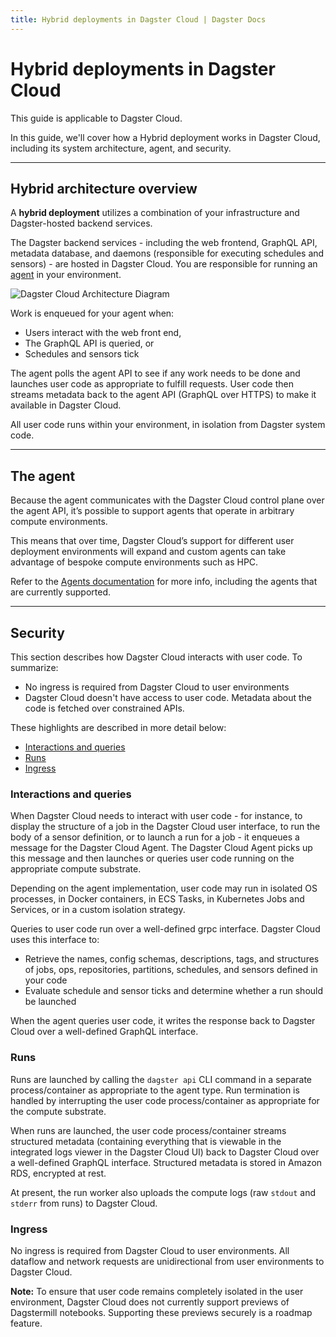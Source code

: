```yaml
---
title: Hybrid deployments in Dagster Cloud | Dagster Docs
---
```


# Hybrid deployments in Dagster Cloud

<Note>This guide is applicable to Dagster Cloud.</Note>

In this guide, we'll cover how a Hybrid deployment works in Dagster Cloud, including its system architecture, agent, and security.

---

## Hybrid architecture overview

A **hybrid deployment** utilizes a combination of your infrastructure and Dagster-hosted backend services.

The Dagster backend services - including the web frontend, GraphQL API, metadata database, and daemons (responsible for executing schedules and sensors) - are hosted in Dagster Cloud. You are responsible for running an [agent](/dagster-plus/deployment/agents) in your environment.

<Image
alt="Dagster Cloud Architecture Diagram"
src="/images/dagster-cloud/deployment/hybrid-architecture.png"
width={1583}
height={765}
/>

Work is enqueued for your agent when:

- Users interact with the web front end,
- The GraphQL API is queried, or
- Schedules and sensors tick

The agent polls the agent API to see if any work needs to be done and launches user code as appropriate to fulfill requests. User code then streams metadata back to the agent API (GraphQL over HTTPS) to make it available in Dagster Cloud.

All user code runs within your environment, in isolation from Dagster system code.

---

## The agent

Because the agent communicates with the Dagster Cloud control plane over the agent API, it’s possible to support agents that operate in arbitrary compute environments.

This means that over time, Dagster Cloud’s support for different user deployment environments will expand and custom agents can take advantage of bespoke compute environments such as HPC.

Refer to the [Agents documentation](/dagster-plus/deployment/agents) for more info, including the agents that are currently supported.

---

## Security

This section describes how Dagster Cloud interacts with user code. To summarize:

- No ingress is required from Dagster Cloud to user environments
- Dagster Cloud doesn't have access to user code. Metadata about the code is fetched over constrained APIs.

These highlights are described in more detail below:

- [Interactions and queries](#interactions-and-queries)
- [Runs](#runs)
- [Ingress](#ingress)

### Interactions and queries

When Dagster Cloud needs to interact with user code - for instance, to display the structure of a job in the Dagster Cloud user interface, to run the body of a sensor definition, or to launch a run for a job - it enqueues a message for the Dagster Cloud Agent. The Dagster Cloud Agent picks up this message and then launches or queries user code running on the appropriate compute substrate.

Depending on the agent implementation, user code may run in isolated OS processes, in Docker containers, in ECS Tasks, in Kubernetes Jobs and Services, or in a custom isolation strategy.

Queries to user code run over a well-defined grpc interface. Dagster Cloud uses this interface to:

- Retrieve the names, config schemas, descriptions, tags, and structures of jobs, ops, repositories, partitions, schedules, and sensors defined in your code
- Evaluate schedule and sensor ticks and determine whether a run should be launched

When the agent queries user code, it writes the response back to Dagster Cloud over a well-defined GraphQL interface.

### Runs

Runs are launched by calling the `dagster api` CLI command in a separate process/container as appropriate to the agent type. Run termination is handled by interrupting the user code process/container as appropriate for the compute substrate.

When runs are launched, the user code process/container streams structured metadata (containing everything that is viewable in the integrated logs viewer in the Dagster Cloud UI) back to Dagster Cloud over a well-defined GraphQL interface. Structured metadata is stored in Amazon RDS, encrypted at rest.

At present, the run worker also uploads the compute logs (raw `stdout` and `stderr` from runs) to Dagster Cloud.

### Ingress

No ingress is required from Dagster Cloud to user environments. All dataflow and network requests are unidirectional from user environments to Dagster Cloud.

**Note:** To ensure that user code remains completely isolated in the user environment, Dagster Cloud does not currently support previews of Dagstermill notebooks. Supporting these previews securely is a roadmap feature.
